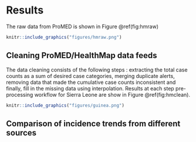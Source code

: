 # Results

The raw data from ProMED is shown in Figure \@ref(fig:hmraw)

```r
knitr::include_graphics("figures/hmraw.png")
```


## Cleaning ProMED/HealthMap data feeds

The data cleaning consists of the following steps : extracting the
total case counts as a sum of desired case categories, merging
duplicate alerts, removing data that made the cumulative case counts 
inconsistent and finally, fill in the missing data using
interpolation. Results at each step pre-processing workflow for Sierra
Leone are show in Figure \@ref(fig:hmclean).


```r
knitr::include_graphics("figures/guinea.png")
```




## Comparison of incidence trends from different sources
